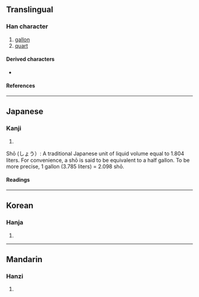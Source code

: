{{character info/new}}
==Translingual==

===Han character===
{{Han char|rn=30|rad=口|as=04|sn=7|four=64000|canj=RHT|ids=⿰口升}}

# [[gallon]]
# [[quart]]

====Derived characters====
* {{l|mul|[[𡌍]]}}

====References====
{{Han ref|kx=0181.191|dkj=03424|dj=0399.220|hdz=10590.010|uh=544F}}

----

==Japanese==

===Kanji===
{{ja-kanji|grade=|rs=口04}}

# 
Shō (しょう）: A traditional Japanese unit of liquid volume equal to 1.804 liters. For convenience, a shō is said to be equivalent to a half gallon. To be more precise, 1 gallon (3.785 liters) = 2.098 shō.

====Readings====
{{ja-readings
|on=[[しょう]] (shō)
|kun=[[ガロン]] (garon), [[クオート]] (kuōto)
}}

----

==Korean==

===Hanja===
{{ko-hanja|hangeul=승|rv=seung|mr=sŭng}}

# {{defn|lang=ko|sort=口04}}

----

==Mandarin==

===Hanzi===
{{cmn-hanzi|pin=[[shēng]] ([[sheng1]])|wg=sheng<sup>1</sup>}}

# {{defn|lang=cmn|sort=口04}}